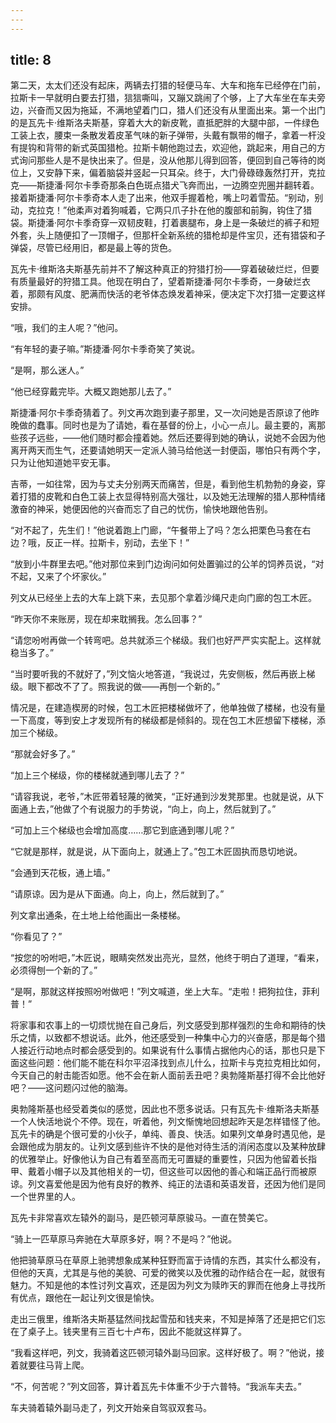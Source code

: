 ```yaml
---
---
---
```

title: 8
---




第二天，太太们还没有起床，两辆去打猎的轻便马车、大车和拖车已经停在门前，拉斯卡一早就明白要去打猎，狺狺嘶叫，又蹦又跳闹了个够，上了大车坐在车夫旁边，兴奋而又因为拖延，不满地望着门口，猎人们还没有从里面出来。第一个出门的是瓦先卡·维斯洛夫斯基，穿着大大的新皮靴，直抵肥胖的大腿中部，一件绿色工装上衣，腰束一条散发着皮革气味的新子弹带，头戴有飘带的帽子，拿着一杆没有提钩和背带的新式英国猎枪。拉斯卡朝他跑过去，欢迎他，跳起来，用自己的方式询问那些人是不是快出来了。但是，没从他那儿得到回答，便回到自己等待的岗位上，又安静下来，偏着脑袋并竖起一只耳朵。终于，大门骨碌碌轰然打开，克拉克——斯捷潘·阿尔卡季奇那条白色斑点猎犬飞奔而出，一边腾空兜圈并翻转着。接着斯捷潘·阿尔卡季奇本人走了出来，他双手握着枪，嘴上叼着雪茄。“别动，别动，克拉克！”他柔声对着狗喊着，它两只爪子扑在他的腹部和前胸，钩住了猎袋。斯捷潘·阿尔卡季奇穿一双韧皮鞋，打着裹腿布，身上是一条破烂的裤子和短外套，头上随便扣了一顶帽子，但那杆全新系统的猎枪却是件宝贝，还有猎袋和子弹袋，尽管已经用旧，都是最上等的货色。

瓦先卡·维斯洛夫斯基先前并不了解这种真正的狩猎打扮——穿着破破烂烂，但要有质量最好的狩猎工具。他现在明白了，望着斯捷潘·阿尔卡季奇，一身破烂衣着，那颇有风度、肥满而快活的老爷体态焕发着神采，便决定下次打猎一定要这样安排。

“哦，我们的主人呢？”他问。

“有年轻的妻子嘛。”斯捷潘·阿尔卡季奇笑了笑说。

“是啊，那么迷人。”

“他已经穿戴完毕。大概又跑她那儿去了。”

斯捷潘·阿尔卡季奇猜着了。列文再次跑到妻子那里，又一次问她是否原谅了他昨晚做的蠢事。同时也是为了请她，看在基督的份上，小心一点儿。最主要的，离那些孩子远些，——他们随时都会撞着她。然后还要得到她的确认，说她不会因为他离开两天而生气，还要请她明天一定派人骑马给他送一封便函，哪怕只有两个字，只为让他知道她平安无事。

吉蒂，一如往常，因为与丈夫分别两天而痛苦，但是，看到他生机勃勃的身姿，穿着打猎的皮靴和白色工装上衣显得特别高大强壮，以及她无法理解的猎人那种情绪激奋的神采，她便因他的兴奋而忘了自己的忧伤，愉快地跟他告别。

“对不起了，先生们！”他说着跑上门廊，“午餐带上了吗？怎么把栗色马套在右边？哦，反正一样。拉斯卡，别动，去坐下！”

“放到小牛群里去吧。”他对那位来到门边询问如何处置骟过的公羊的饲养员说，“对不起，又来了个坏家伙。”

列文从已经坐上去的大车上跳下来，去见那个拿着沙绳尺走向门廊的包工木匠。

“昨天你不来账房，现在却来耽搁我。怎么回事？”

“请您吩咐再做一个转弯吧。总共就添三个梯级。我们也好严严实实配上。这样就稳当多了。”

“当时要听我的不就好了，”列文恼火地答道，“我说过，先安侧板，然后再嵌上梯级。眼下都改不了了。照我说的做——再刨一个新的。”

情况是，在建造楔房的时候，包工木匠把楼梯做坏了，他单独做了楼梯，也没有量一下高度，等到安上才发现所有的梯级都是倾斜的。现在包工木匠想留下楼梯，添加三个梯级。

“那就会好多了。”

“加上三个梯级，你的楼梯就通到哪儿去了？”

“请容我说，老爷，”木匠带着轻蔑的微笑，“正好通到沙发凳那里。也就是说，从下面通上去，”他做了个有说服力的手势说，“向上，向上，然后就到了。”

“可加上三个梯级也会增加高度……那它到底通到哪儿呢？”

“它就是那样，就是说，从下面向上，就通上了。”包工木匠固执而恳切地说。

“会通到天花板，通上墙。”

“请原谅。因为是从下面通。向上，向上，然后就到了。”

列文拿出通条，在土地上给他画出一条楼梯。

“你看见了？”

“按您的吩咐吧，”木匠说，眼睛突然发出亮光，显然，他终于明白了道理，“看来，必须得刨一个新的了。”

“是啊，那就这样按照吩咐做吧！”列文喊道，坐上大车。“走啦！把狗拉住，菲利普！”

将家事和农事上的一切烦忧抛在自己身后，列文感受到那样强烈的生命和期待的快乐之情，以致都不想说话。此外，他还感受到一种集中心力的兴奋感，那是每个猎人接近行动地点时都会感受到的。如果说有什么事情占据他内心的话，那也只是下面这些问题：他们能不能在科尔平沼泽找到点儿什么，拉斯卡与克拉克相比如何，今天自己的射击能否如愿。他不会在新人面前丢丑吧？奥勃隆斯基打得不会比他好吧？——这问题闪过他的脑海。

奥勃隆斯基也经受着类似的感觉，因此也不愿多说话。只有瓦先卡·维斯洛夫斯基一个人快活地说个不停。现在，听着他，列文惭愧地回想起昨天是怎样错怪了他。瓦先卡的确是个很可爱的小伙子，单纯、善良、快活。如果列文单身时遇见他，是会跟他成为朋友的。让列文感到些许不快的是他对待生活的消闲态度以及某种放肆的优雅举止。好像他认为自己有着至高而无可置疑的重要性，只因为他留着长指甲、戴着小帽子以及其他相关的一切，但这些可以因他的善心和端正品行而被原谅。列文喜爱他是因为他有良好的教养、纯正的法语和英语发音，还因为他们是同一个世界里的人。

瓦先卡非常喜欢左辕外的副马，是匹顿河草原骏马。一直在赞美它。

“骑上一匹草原马奔驰在大草原多好，啊？不是吗？”他说。

他把骑草原马在草原上驰骋想象成某种狂野而富于诗情的东西，其实什么都没有，但他的天真，尤其是与他的美貌、可爱的微笑以及优雅的动作结合在一起，就很有魅力。不知是他的本性讨列文喜欢，还是因为列文为赎昨天的罪而在他身上寻找所有优点，跟他在一起让列文很是愉快。

走出三俄里，维斯洛夫斯基猛然间找起雪茄和钱夹来，不知是掉落了还是把它们忘在了桌子上。钱夹里有三百七十卢布，因此不能就这样算了。

“我看这样吧，列文，我骑着这匹顿河辕外副马回家。这样好极了。啊？”他说，接着就要往马背上爬。

“不，何苦呢？”列文回答，算计着瓦先卡体重不少于六普特。“我派车夫去。”

车夫骑着辕外副马走了，列文开始亲自驾驭双套马。